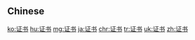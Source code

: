 {{also|證書|証書}}
==Chinese==
{{zh-see|證書}}

[[ko:证书]]
[[hu:证书]]
[[mg:证书]]
[[ja:证书]]
[[chr:证书]]
[[tr:证书]]
[[uk:证书]]
[[zh:证书]]